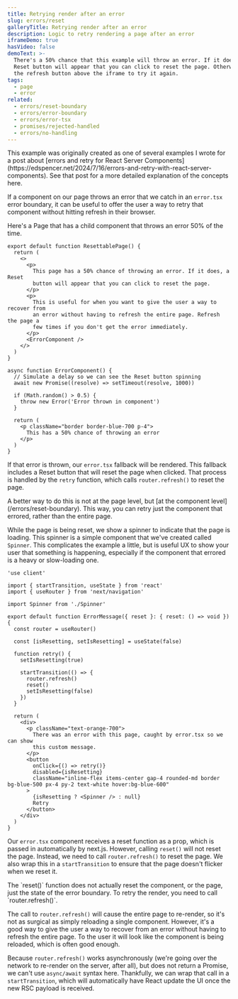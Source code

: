 ```yaml
---
title: Retrying render after an error
slug: errors/reset
galleryTitle: Retrying render after an error
description: Logic to retry rendering a page after an error
iframeDemo: true
hasVideo: false
demoText: >-
  There's a 50% chance that this example will throw an error. If it does, a
  Reset button will appear that you can click to reset the page. Otherwise, hit
  the refresh button above the iframe to try it again.
tags:
  - page
  - error
related:
  - errors/reset-boundary
  - errors/error-boundary
  - errors/error-tsx
  - promises/rejected-handled
  - errors/no-handling
---
```


<Callout type="note">
  This example was originally created as one of several examples I wrote for a
  post about [errors and retry for React Server
  Components](https://edspencer.net/2024/7/16/errors-and-retry-with-react-server-components).
  See that post for a more detailed explanation of the concepts here.
</Callout>

If a component on our page throws an error that we catch in an `error.tsx` error boundary, it can be useful to offer the user a way to retry that component without hitting refresh in their browser.

Here's a Page that has a child component that throws an error 50% of the time.

```page.tsx
export default function ResettablePage() {
  return (
    <>
      <p>
        This page has a 50% chance of throwing an error. If it does, a Reset
        button will appear that you can click to reset the page.
      </p>
      <p>
        This is useful for when you want to give the user a way to recover from
        an error without having to refresh the entire page. Refresh the page a
        few times if you don't get the error immediately.
      </p>
      <ErrorComponent />
    </>
  )
}

async function ErrorComponent() {
  // Simulate a delay so we can see the Reset button spinning
  await new Promise((resolve) => setTimeout(resolve, 1000))

  if (Math.random() > 0.5) {
    throw new Error('Error thrown in component')
  }

  return (
    <p className="border border-blue-700 p-4">
      This has a 50% chance of throwing an error
    </p>
  )
}
```

If that error is thrown, our `error.tsx` fallback will be rendered. This fallback includes a Reset button that will reset the page when clicked. That process is handled by the `retry` function, which calls `router.refresh()` to reset the page.

<Callout>
  A better way to do this is not at the page level, but [at the component
  level](/errors/reset-boundary). This way, you can retry just the component
  that errored, rather than the entire page.
</Callout>

While the page is being reset, we show a spinner to indicate that the page is loading. This spinner is a simple component that we've created called `Spinner`. This complicates the example a little, but is useful UX to show your user that something is happening, especially if the component that errored is a heavy or slow-loading one.

```error.tsx
'use client'

import { startTransition, useState } from 'react'
import { useRouter } from 'next/navigation'

import Spinner from './Spinner'

export default function ErrorMessage({ reset }: { reset: () => void }) {
  const router = useRouter()

  const [isResetting, setIsResetting] = useState(false)

  function retry() {
    setIsResetting(true)

    startTransition(() => {
      router.refresh()
      reset()
      setIsResetting(false)
    })
  }

  return (
    <div>
      <p className="text-orange-700">
        There was an error with this page, caught by error.tsx so we can show
        this custom message.
      </p>
      <button
        onClick={() => retry()}
        disabled={isResetting}
        className="inline-flex items-center gap-4 rounded-md border bg-blue-500 px-4 py-2 text-white hover:bg-blue-600"
      >
        {isResetting ? <Spinner /> : null}
        Retry
      </button>
    </div>
  )
}

```

Our `error.tsx` component receives a reset function as a prop, which is passed in automatically by next.js. However, calling `reset()` will not reset the page. Instead, we need to call `router.refresh()` to reset the page. We also wrap this in a `startTransition` to ensure that the page doesn't flicker when we reset it.

<Callout type="warning">
  The `reset()` function does not actually reset the component, or the page,
  just the state of the error boundary. To retry the render, you need to call
  `router.refresh()`.
</Callout>

The call to `router.refresh()` will cause the entire page to re-render, so it's not as surgical as simply reloading a single component. However, it's a good way to give the user a way to recover from an error without having to refresh the entire page. To the user it will look like the component is being reloaded, which is often good enough.

Because `router.refresh()` works asynchronously (we're going over the network to re-render on the server, after all), but does not return a Promise, we can't use `async/await` syntax here. Thankfully, we can wrap that call in a `startTransition`, which will automatically have React update the UI once the new RSC payload is received.
